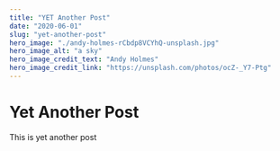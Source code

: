 ---
title: "YET Another Post"
date: "2020-06-01"
slug: "yet-another-post"
hero_image: "./andy-holmes-rCbdp8VCYhQ-unsplash.jpg"
hero_image_alt: "a sky"
hero_image_credit_text: "Andy Holmes"
hero_image_credit_link: "https://unsplash.com/photos/ocZ-_Y7-Ptg"
---
# Yet Another Post
This is yet another post